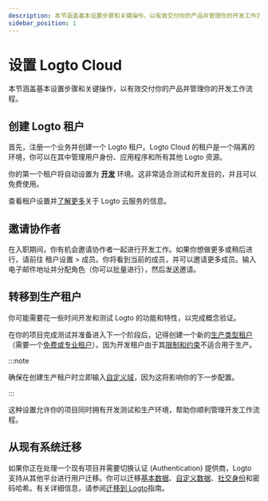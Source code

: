 ```yaml
---
description: 本节涵盖基本设置步骤和关键操作，以有效交付你的产品并管理你的开发工作流程。
sidebar_position: 1
---
```


# 设置 Logto Cloud

本节涵盖基本设置步骤和关键操作，以有效交付你的产品并管理你的开发工作流程。

## 创建 Logto 租户

首先，注册一个业务并创建一个 Logto 租户。Logto Cloud 的租户是一个隔离的环境，你可以在其中管理用户身份、应用程序和所有其他 Logto 资源。

你的第一个租户将自动设置为 [**开发**](/logto-cloud/tenant-settings#development) 环境。这非常适合测试和开发目的，并且可以免费使用。

查看租户设置并[了解更多](/logto-cloud)关于 Logto 云服务的信息。

## 邀请协作者

在入职期间，你有机会邀请协作者一起进行开发工作。如果你想做更多或稍后进行，请前往 <CloudLink to="/tenant-settings/members">租户设置 > 成员</CloudLink>。你将看到当前的成员，并可以邀请更多成员。输入电子邮件地址并分配角色（你可以批量进行），然后发送邀请。

## 转移到生产租户

你可能需要花一些时间开发和测试 Logto 的功能和特性，以完成概念验证。

在你的项目完成测试并准备进入下一个阶段后，记得创建一个新的[生产类型租户](/logto-cloud/tenant-settings#production)（需要一个[免费或专业租户](https://logto.io/pricing)）。因为开发租户由于其[限制和约束](/logto-cloud/tenant-settings#development)不适合用于生产。

:::note

确保在创建生产租户时立即输入[自定义域](/logto-cloud/custom-domain)，因为这将影响你的下一步配置。

:::

这种设置允许你的项目同时拥有开发测试和生产环境，帮助你顺利管理开发工作流程。

## 从现有系统迁移

如果你正在处理一个现有项目并需要切换认证 (Authentication) 提供商，Logto 支持从其他平台进行用户迁移。你可以迁移[基本数据](/user-management/user-data#basic-data)、[自定义数据](/user-management/user-data#custom-data)、[社交身份](/user-management/user-data#social-identities)和密码哈希。有关详细信息，请参阅[迁移到 Logto](../user-management/user-migration.mdx)指南。
